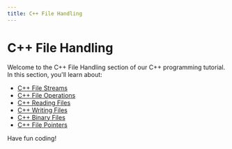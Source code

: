 ```yaml
---
title: C++ File Handling
---
```


# C++ File Handling

Welcome to the C++ File Handling section of our C++ programming tutorial. In this section, you'll learn about:

- [C++ File Streams](./0-cpp-file-streams.mdx)
- [C++ File Operations](./1-cpp-file-operations.mdx)
- [C++ Reading Files](./2-cpp-reading-files.mdx)
- [C++ Writing Files](./3-cpp-writing-files.mdx)
- [C++ Binary Files](./4-cpp-binary-files.mdx)
- [C++ File Pointers](./5-cpp-file-pointers.mdx)

Have fun coding!